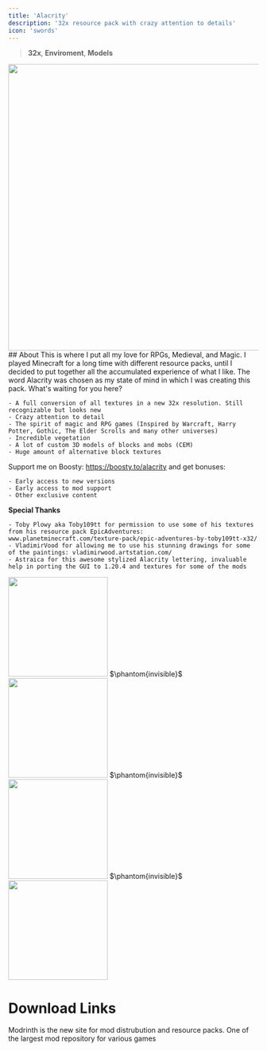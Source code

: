 ```yaml
---
title: 'Alacrity'
description: '32x resource pack with crazy attention to details'
icon: 'swords'
---
```


> <Icon icon="display" iconType="regular" /> **32x**, <Icon icon="sun-bright" iconType="regular" /> **Enviroment**, <Icon icon="layer-group" iconType="regular" /> **Models**

<img width="575" noZoom src="/images/alacrity-banner.png" />
## About 
This is where I put all my love for RPGs, Medieval, and Magic. I played Minecraft for a long time with different resource packs, until I decided to put together all the accumulated experience of what I like. The word Alacrity was chosen as my state of mind in which I was creating this pack. What's waiting for you here?


    - A full conversion of all textures in a new 32x resolution. Still recognizable but looks new
    - Crazy attention to detail
    - The spirit of magic and RPG games (Inspired by Warcraft, Harry Potter, Gothic, The Elder Scrolls and many other universes)
    - Incredible vegetation
    - A lot of custom 3D models of blocks and mobs (CEM)
    - Huge amount of alternative block textures

Support me on Boosty: https://boosty.to/alacrity and get bonuses:

    - Early access to new versions
    - Early access to mod support
    - Other exclusive content

**Special Thanks**

    - Toby Plowy aka Toby109tt for permission to use some of his textures from his resource pack EpicAdventures: www.planetminecraft.com/texture-pack/epic-adventures-by-toby109tt-x32/
    - VladimirVood for allowing me to use his stunning drawings for some of the paintings: vladimirwood.artstation.com/
    - Astraica for this awesome stylized Alacrity lettering, invaluable help in porting the GUI to 1.20.4 and textures for some of the mods

<Frame>
<img height="200" noZoom src="/images/alacrity-1.png" />
</Frame>
$\phantom{invisible}$
<Frame>
<img height="200" noZoom src="/images/alacrity-2.png" />
</Frame>
$\phantom{invisible}$
<Frame>
<img height="200" noZoom src="/images/alacrity-3.png" />
</Frame>
$\phantom{invisible}$
<Frame>
<img height="200" noZoom src="/images/alacrity-4.png" />
</Frame>

# Download Links

<CardGroup cols={2}>
  <Card 
    title="Modrinth Download Link"
    icon= "download"
    href="https://modrinth.com/resourcepack/alacrity"
  >
    Modrinth is the new site for mod distrubution and resource packs.
  </Card>
  <Card
    title="Curseforge Download Link"
    icon="download"
    href="https://www.curseforge.com/minecraft/texture-packs/alacrity"
  >
    One of the largest mod repository for various games
  </Card>
</CardGroup>
